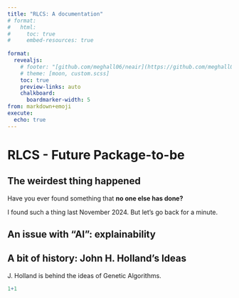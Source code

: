 ```yaml
---
title: "RLCS: A documentation"
# format:
#   html:
#     toc: true
#     embed-resources: true
    
format: 
  revealjs:
    # footer: "[github.com/meghall06/neair](https://github.com/meghall06/neair)&nbsp;&nbsp;&nbsp;"
    # theme: [moon, custom.scss]
    toc: true
    preview-links: auto
    chalkboard: 
      boardmarker-width: 5
from: markdown+emoji
execute:
  echo: true
---
```


# RLCS - Future Package-to-be

## The weirdest thing happened

Have you ever found something that **no one else has done?**

I found such a thing last November 2024. But let's go back for a minute.

## An issue with "AI": explainability

## A bit of history: John H. Holland's Ideas

J. Holland is behind the ideas of Genetic Algorithms.

```r
1+1
```
